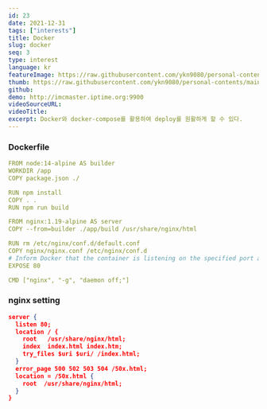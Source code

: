 ```yaml
---
id: 23
date: 2021-12-31
tags: ["interests"]
title: Docker
slug: docker
seq: 3
type: interest
language: kr
featureImage: https://raw.githubusercontent.com/ykn9080/personal-contents/main/images/interest/docker_portainer.png
thumb: https://raw.githubusercontent.com/ykn9080/personal-contents/main/images/interest/docker_logo1.png
github:
demo: http://imcmaster.iptime.org:9900
videoSourceURL:
videoTitle:
excerpt: Docker와 docker-compose를 활용하여 deploy를 원활하게 할 수 있다.
---
```


### Dockerfile

```yml
FROM node:14-alpine AS builder
WORKDIR /app
COPY package.json ./

RUN npm install
COPY . .
RUN npm run build

FROM nginx:1.19-alpine AS server
COPY --from=builder ./app/build /usr/share/nginx/html

RUN rm /etc/nginx/conf.d/default.conf
COPY nginx/nginx.conf /etc/nginx/conf.d
# Inform Docker that the container is listening on the specified port at runtime.
EXPOSE 80

CMD ["nginx", "-g", "daemon off;"]
```

### nginx setting

```json
server {
  listen 80;
  location / {
    root   /usr/share/nginx/html;
    index  index.html index.htm;
    try_files $uri $uri/ /index.html;
  }
  error_page 500 502 503 504 /50x.html;
  location = /50x.html {
    root  /usr/share/nginx/html;
  }
}
```
